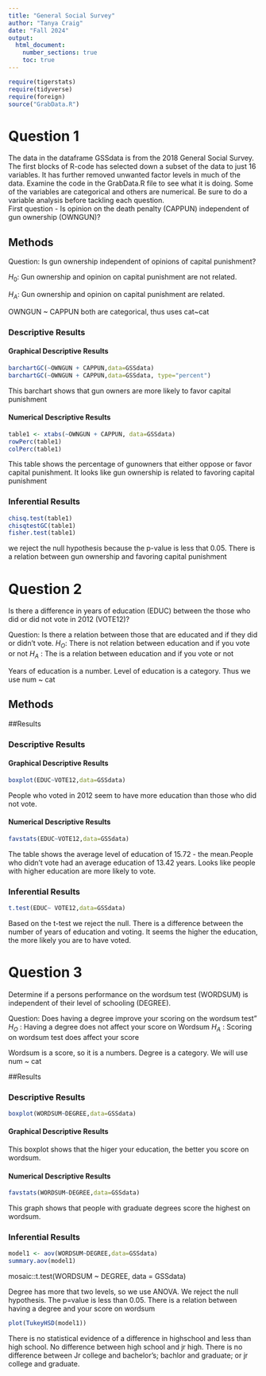 ```yaml
---
title: "General Social Survey"
author: "Tanya Craig"
date: "Fall 2024"
output: 
  html_document:
    number_sections: true
    toc: true
---
```



```r
require(tigerstats)
require(tidyverse)
require(foreign)
source("GrabData.R")
```




#  Question 1

<!--In this section you explain what you are trying to show.  Where did the data come from?  What is the research or other question you are trying to answer?!-->

The data in the dataframe GSSdata is from the 2018 General Social Survey. The first blocks of R-code has selected down a subset of the data to just 16 variables. It has further removed unwanted factor levels in much of the data. Examine the code in the GrabData.R file to see what it is doing. Some of the variables are categorical and others are numerical. Be sure to do a variable analysis before tackling each question.  
First question - Is opinion on the death penalty (CAPPUN) independent of gun ownership (OWNGUN)?


## Methods

<!--Decide on your methods:  use "variable analysis" or other appropriate descriptors.  Make sure to choose at least one graphical method and at least one numerical method.!-->

Question: Is gun ownership independent of opinions of capital punishment?

$H_0$: Gun ownership and opinion on capital punishment are not related.

$H_A$: Gun ownership and opinion on capital punishment are related.

OWNGUN ~ CAPPUN both are categorical, thus uses cat~cat

<!--Divide this section into two sub-sections:  One for your descriptive  results and one for your inferential results.!-->

### Descriptive Results




#### Graphical Descriptive Results

```r
barchartGC(~OWNGUN + CAPPUN,data=GSSdata)
barchartGC(~OWNGUN + CAPPUN,data=GSSdata, type="percent")

```

This barchart shows that gun owners are more likely to favor capital punishment

<!--Graphical results here.  Make sure to show your code.  Provide appropriate labels for axes, giving units if possible, and provide a good title for the graph, too.  Use the graphical results to describe the patterns if any that exist in the data as focused toward the research question!-->

#### Numerical Descriptive Results

```r
table1 <- xtabs(~OWNGUN + CAPPUN, data=GSSdata)
rowPerc(table1)
colPerc(table1)
```
This table shows the percentage of gunowners that either oppose or favor capital punishment. It looks like gun ownership is related to favoring capital punishment

<!--Numerical results go here. Use the numerical results to describe the patterns if any that exist in the data as focused toward the research question!-->

### Inferential Results

```r
chisq.test(table1)
chisqtestGC(table1)
fisher.test(table1)


```
<!--State hypothesis clearly.  Make sure your discussion of the inferential test covers all the aspects that the test output produces, such as test statistic, p-value etc.  Make a decision about the null hypothesis, explain the assumptions on which the selected test/procedure was based, and why the chosen procedure satisfys the assumptions and is appropriate to answer the research question!-->

we reject the null hypothesis because the p-value is less that 0.05. There is a relation between gun ownership and favoring capital punishment

#  Question 2

<!--In this section you explain what you are trying to show.  Where did the data come from?  What is the research or other question you are trying to answer?!-->

Is there a difference in years of education (EDUC) between the those who did or did not vote in 2012 (VOTE12)?

Question: Is there a relation between those that are educated and if they did or didn't vote.
$H_O$: There is not relation between education and if you vote or not
$H_A$ : The is a relation between education and if you vote or not

Years of education is a number. Level of education is a category. Thus we use num ~ cat

## Methods

<!--Decide on your methods:  use "variable analysis" or other appropriate descriptors.  Make sure to choose at least one graphical method and at least one numerical method.!-->

##Results

<!--Divide this section into two sub-sections:  One for your descriptive  results and one for your inferential results.!-->

### Descriptive Results

#### Graphical Descriptive Results


```r
boxplot(EDUC~VOTE12,data=GSSdata)
```

People who voted in 2012 seem to have more education than those who did not vote.


<!--Graphical results here.  Make sure to show your code.  Provide appropriate labels for axes, giving units if possible, and provide a good title for the graph, too.  Use the graphical results to describe the patterns if any that exist in the data as focused toward the research question!-->

#### Numerical Descriptive Results


```r
favstats(EDUC~VOTE12,data=GSSdata)
```

The table shows the average level of education of 15.72 - the mean.People who didn't vote had an average education of 13.42 years. Looks like people with higher education are more likely to vote.
<!--Numerical results go here. Use the numerical results to describe the patterns if any that exist in the data as focused toward the research question!-->

### Inferential Results

```r
t.test(EDUC~ VOTE12,data=GSSdata)
```
Based on the t-test we reject the null. 
There is a difference between the number of years of education and voting. It seems the higher the education, the more likely you are to have voted.
<!--State hypothesis clearly.  Make sure your discussion of the inferential test covers all the aspects that the test output produces, such as test statistic, p-value etc.  Make a decision about the null hypothesis, explain the assumptions on which the selected test/procedure was based, and why the chosen procedure satisfys the assumptions and is appropriate to answer the research question!-->

#  Question 3

<!--In this section you explain what you are trying to show.  Where did the data come from?  What is the research or other question you are trying to answer?!-->

Determine if a persons performance on the wordsum test (WORDSUM) is independent of their level of schooling (DEGREE).

Question: Does having a degree improve your scoring on the wordsum test"
$H_O$ : Having a degree does not affect your score on Wordsum
$H_A$ : Scoring on wordsum test does affect your score

Wordsum is a score, so it is a numbers. Degree is a category. We will use num ~ cat

<!--Decide on your methods:  use "variable analysis" or other appropriate descriptors.  Make sure to choose at least one graphical method and at least one numerical method.!-->

##Results

<!--Divide this section into two sub-sections:  One for your descriptive  results and one for your inferential results.!-->

### Descriptive Results
```r
boxplot(WORDSUM~DEGREE,data=GSSdata)
```
#### Graphical Descriptive Results
This boxplot shows that the higer your education, the better you score on wordsum.

<!--Graphical results here.  Make sure to show your code.  Provide appropriate labels for axes, giving units if possible, and provide a good title for the graph, too.  Use the graphical results to describe the patterns if any that exist in the data as focused toward the research question!-->

#### Numerical Descriptive Results


```r
favstats(WORDSUM~DEGREE,data=GSSdata)
```
This graph shows that people with graduate degrees score the highest on wordsum. 

<!--Numerical results go here. Use the numerical results to describe the patterns if any that exist in the data as focused toward the research question!-->

### Inferential Results

<!--State hypothesis clearly.  Make sure your discussion of the inferential test covers all the aspects that the test output produces, such as test statistic, p-value etc.  Make a decision about the null hypothesis, explain the assumptions on which the selected test/procedure was based, and why the chosen procedure satisfys the assumptions and is appropriate to answer the research question!-->


```r
model1 <- aov(WORDSUM~DEGREE,data=GSSdata)
summary.aov(model1)
```
mosaic::t.test(WORDSUM ~ DEGREE, data = GSSdata)

Degree has more that two levels, so we use ANOVA. We reject the null hypothesis. The p=value is less than 0.05. There is a relation between having a degree and your score on wordsum


```r
plot(TukeyHSD(model1))
```

<!--Discussion and conclusion here.  If you found a relationship be sure to consider whether the relationship occurs because one of the variavbles causes the other, or whether they perhasps are related for some other reason.  Watch the chapter 6 videos from the GeorgeTown videos collection.!-->
There is no statistical evidence of a difference in highschool and less than high school. No difference between high school and jr high. There is no difference between Jr college and bachelor's; bachlor and graduate; or jr college and graduate.

